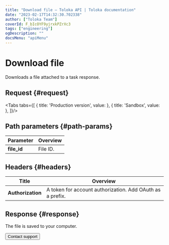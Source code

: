 ```yaml
---
title: "Download file — Toloka API | Toloka documentation"
date: "2023-02-17T14:32:30.702338"
author: ["Toloka Team"]
coverId: F_bIcOYF9yjrxkPZrXc3
tags: ["engineering"]
ogDescription: ""
docsMenu: "apiMenu"
---
```



# Download file

<Announce/>

Downloads a file attached to a task response.

## Request {#request}

<Tabs tabs={[
  { title: 'Production version', value: <DownloadAttachmentList1/> },
  { title: 'Sandbox', value: <DownloadAttachmentList2/> },
]}/>

## Path parameters {#path-params}

Parameter | Overview
----- | -----
**file_id** | File ID.

## Headers {#headers}

Title | Overview
----- | -----
**Authorization** | A token for account authorization. Add OAuth as a prefix.

## Response {#response}

The file is saved to your computer.

<Button themeColor="light" view="default" size="l" type="link" url="/docs/guide/troubleshooting/support?form-source=api-download-attachment">Contact support</Button>